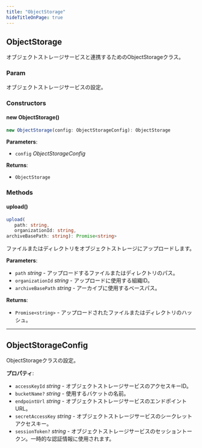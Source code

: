 ```yaml
---
title: "ObjectStorage"
hideTitleOnPage: true
---
```



## ObjectStorage

オブジェクトストレージサービスと連携するためのObjectStorageクラス。

### Param

オブジェクトストレージサービスの設定。

### Constructors

#### new ObjectStorage()

```ts
new ObjectStorage(config: ObjectStorageConfig): ObjectStorage
```

**Parameters**:

- `config` _ObjectStorageConfig_


**Returns**:

- `ObjectStorage`

### Methods

#### upload()

```ts
upload(
   path: string, 
   organizationId: string, 
archiveBasePath: string): Promise<string>
```

ファイルまたはディレクトリをオブジェクトストレージにアップロードします。

**Parameters**:

- `path` _string_ - アップロードするファイルまたはディレクトリのパス。
- `organizationId` _string_ - アップロードに使用する組織ID。
- `archiveBasePath` _string_ - アーカイブに使用するベースパス。


**Returns**:

- `Promise<string>` - アップロードされたファイルまたはディレクトリのハッシュ。

***


## ObjectStorageConfig

ObjectStorageクラスの設定。

**プロパティ**:

- `accessKeyId` _string_ - オブジェクトストレージサービスのアクセスキーID。
- `bucketName?` _string_ - 使用するバケットの名前。
- `endpointUrl` _string_ - オブジェクトストレージサービスのエンドポイントURL。
- `secretAccessKey` _string_ - オブジェクトストレージサービスのシークレットアクセスキー。
- `sessionToken?` _string_ - オブジェクトストレージサービスのセッショントークン。一時的な認証情報に使用されます。